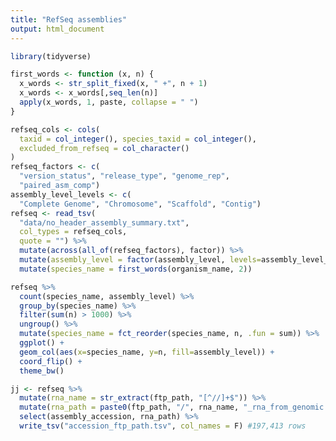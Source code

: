 ```yaml
---
title: "RefSeq assemblies"
output: html_document
---
```


```r
library(tidyverse)
```

```r
first_words <- function (x, n) {
  x_words <- str_split_fixed(x, " +", n + 1)
  x_words <- x_words[,seq_len(n)]
  apply(x_words, 1, paste, collapse = " ")
}
```

```r
refseq_cols <- cols(
  taxid = col_integer(), species_taxid = col_integer(),
  excluded_from_refseq = col_character()
)
refseq_factors <- c(
  "version_status", "release_type", "genome_rep", 
  "paired_asm_comp")
assembly_level_levels <- c(
  "Complete Genome", "Chromosome", "Scaffold", "Contig")
refseq <- read_tsv(
  "data/no_header_assembly_summary.txt",
  col_types = refseq_cols,
  quote = "") %>%
  mutate(across(all_of(refseq_factors), factor)) %>%
  mutate(assembly_level = factor(assembly_level, levels=assembly_level_levels)) %>%
  mutate(species_name = first_words(organism_name, 2))
```

```r
refseq %>%
  count(species_name, assembly_level) %>%
  group_by(species_name) %>%
  filter(sum(n) > 1000) %>%
  ungroup() %>%
  mutate(species_name = fct_reorder(species_name, n, .fun = sum)) %>%
  ggplot() +
  geom_col(aes(x=species_name, y=n, fill=assembly_level)) +
  coord_flip() +
  theme_bw()
```

```r
jj <- refseq %>%
  mutate(rna_name = str_extract(ftp_path, "[^//]+$")) %>%
  mutate(rna_path = paste0(ftp_path, "/", rna_name, "_rna_from_genomic.fna.gz")) %>%
  select(assembly_accession, rna_path) %>%
  write_tsv("accession_ftp_path.tsv", col_names = F) #197,413 rows
```


